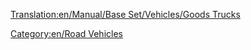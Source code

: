 [[Translation:en/Manual/Base Set/Vehicles/Goods Trucks]]

{{es/Vehículo de carretera|nombre    = Camión de mercancías Balogh
  |imagen    = Balogh_Goods_Truck.png
  |precio    = 8.774 € (4.387 £)
  |velocidad = 48 km/h (30 mph)
  |coste     = 842 € (421 £)
  |diseño    = 1936
  |duración  = 15
  |capacidad = 14 cajas de mercancías
}}
{{es/Vehículo de carretera|nombre    = Camión de mercancías Craighead
  |imagen    = Craighead_Goods_Truck.png
  |precio    = 10.6660 € (5.330 £)
  |velocidad = 88 km/h (55 mph)
  |coste     = 1.574 (787 £)
  |diseño    = 1974
  |duración  = 15
  |capacidad = 16 cajas de mercancías
}}
{{es/Vehículo de carretera|nombre    = Camión de mercancías Goss
  |imagen    = Goss_Goods_Truck.png
  |precio    = 11.480 € (5.740 £)
  |velocidad = 112 km/h (70 mph)
  |coste     = 2.250 € (1.125 £)
  |diseño    = 2005
  |duración  = 15
  |capacidad = 18 cajas de mercancías
}}

[[Category:en/Road Vehicles]]